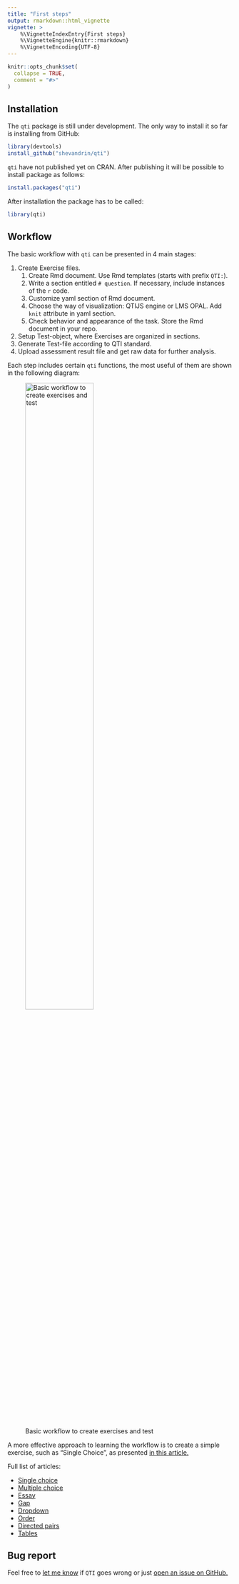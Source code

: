 ```yaml
---
title: "First steps"
output: rmarkdown::html_vignette
vignette: >
    %\VignetteIndexEntry{First steps}
    %\VignetteEngine{knitr::rmarkdown}
    %\VignetteEncoding{UTF-8}
---
```


```r
knitr::opts_chunk$set(
  collapse = TRUE,
  comment = "#>"
)
```

## Installation

The `qti` package is still under development. The only way to install it so far is installing from GitHub:

```r
library(devtools)
install_github("shevandrin/qti")
```

`qti` have not published yet on CRAN. After publishing it will be possible to install package as follows:

```r
install.packages("qti")
```

After installation the package has to be called:

```r
library(qti)
```

## Workflow

The basic workflow with `qti` can be presented in 4 main stages:

1. Create Exercise files.
    1. Create Rmd document. Use Rmd templates (starts with prefix `QTI:`).
    1. Write a section entitled `# question`. If necessary, include instances of the `r` code.
    1. Customize yaml section of Rmd document.
    1. Choose the way of visualization: QTIJS engine or LMS OPAL. Add `knit` attribute in yaml section.
    1. Check behavior and appearance of the task. Store the Rmd document in your repo.
1. Setup Test-object, where Exercises are organized in sections.
1. Generate Test-file according to QTI standard.
1. Upload assessment result file and get raw data for further analysis.

Each step includes certain `qti` functions, the most useful of them are shown in the following diagram:

![Basic workflow to create exercises and test](workflow1.png){width=60%}

A more effective approach to learning the workflow is to create a simple exercise, such as "Single Choice", as presented [in this article.](singlechoice.html)

Full list of articles:

- [Single choice](singlechoice.html)
- [Multiple choice]()
- [Essay]()
- [Gap]()
- [Dropdown]()
- [Order]()
- [Directed pairs]()
- [Tables]()

## Bug report

Feel free to [let me know](mailto://shevandrin@gmail.com) if `QTI` goes wrong or just [open an issue on GitHub.](https://github.com/shevandrin/qti/issues) 
